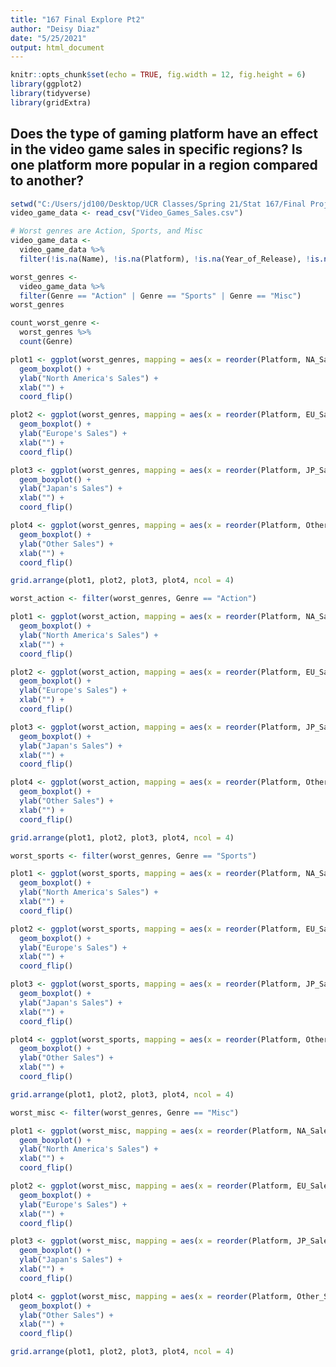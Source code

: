 ```yaml
---
title: "167 Final Explore Pt2"
author: "Deisy Diaz"
date: "5/25/2021"
output: html_document
---
```


```r
knitr::opts_chunk$set(echo = TRUE, fig.width = 12, fig.height = 6)
library(ggplot2)
library(tidyverse)
library(gridExtra)

```

## Does the type of gaming platform have an effect in the video game sales in specific regions? Is one platform more popular in a region compared to another?

```r
setwd("C:/Users/jd100/Desktop/UCR Classes/Spring 21/Stat 167/Final Project")
video_game_data <- read_csv("Video_Games_Sales.csv")

```

```r
# Worst genres are Action, Sports, and Misc
video_game_data <- 
  video_game_data %>%
  filter(!is.na(Name), !is.na(Platform), !is.na(Year_of_Release), !is.na(Genre), !is.na(Publisher), !is.na(NA_Sales), !is.na(EU_Sales), !is.na(JP_Sales), !is.na(Other_Sales), !is.na(Global_Sales))

worst_genres <-
  video_game_data %>%
  filter(Genre == "Action" | Genre == "Sports" | Genre == "Misc")
worst_genres

```




```r

count_worst_genre <- 
  worst_genres %>%
  count(Genre)

plot1 <- ggplot(worst_genres, mapping = aes(x = reorder(Platform, NA_Sales, FUN = median), y = NA_Sales)) +
  geom_boxplot() +
  ylab("North America's Sales") +
  xlab("") +
  coord_flip()

plot2 <- ggplot(worst_genres, mapping = aes(x = reorder(Platform, EU_Sales, FUN = median), y = EU_Sales)) +
  geom_boxplot() +
  ylab("Europe's Sales") +
  xlab("") +
  coord_flip()

plot3 <- ggplot(worst_genres, mapping = aes(x = reorder(Platform, JP_Sales, FUN = median), y = JP_Sales)) +
  geom_boxplot() +
  ylab("Japan's Sales") +
  xlab("") +
  coord_flip()

plot4 <- ggplot(worst_genres, mapping = aes(x = reorder(Platform, Other_Sales, FUN = median), y = Other_Sales)) +
  geom_boxplot() +
  ylab("Other Sales") +
  xlab("") +
  coord_flip()

grid.arrange(plot1, plot2, plot3, plot4, ncol = 4)

```


```r

worst_action <- filter(worst_genres, Genre == "Action")

plot1 <- ggplot(worst_action, mapping = aes(x = reorder(Platform, NA_Sales, FUN = median), y = NA_Sales)) +
  geom_boxplot() +
  ylab("North America's Sales") +
  xlab("") +
  coord_flip()

plot2 <- ggplot(worst_action, mapping = aes(x = reorder(Platform, EU_Sales, FUN = median), y = EU_Sales)) +
  geom_boxplot() +
  ylab("Europe's Sales") +
  xlab("") +
  coord_flip()

plot3 <- ggplot(worst_action, mapping = aes(x = reorder(Platform, JP_Sales, FUN = median), y = JP_Sales)) +
  geom_boxplot() +
  ylab("Japan's Sales") +
  xlab("") +
  coord_flip()

plot4 <- ggplot(worst_action, mapping = aes(x = reorder(Platform, Other_Sales, FUN = median), y = Other_Sales)) +
  geom_boxplot() +
  ylab("Other Sales") +
  xlab("") +
  coord_flip()

grid.arrange(plot1, plot2, plot3, plot4, ncol = 4)


```




```r

worst_sports <- filter(worst_genres, Genre == "Sports")

plot1 <- ggplot(worst_sports, mapping = aes(x = reorder(Platform, NA_Sales, FUN = median), y = NA_Sales)) +
  geom_boxplot() +
  ylab("North America's Sales") +
  xlab("") +
  coord_flip()

plot2 <- ggplot(worst_sports, mapping = aes(x = reorder(Platform, EU_Sales, FUN = median), y = EU_Sales)) +
  geom_boxplot() +
  ylab("Europe's Sales") +
  xlab("") +
  coord_flip()

plot3 <- ggplot(worst_sports, mapping = aes(x = reorder(Platform, JP_Sales, FUN = median), y = JP_Sales)) +
  geom_boxplot() +
  ylab("Japan's Sales") +
  xlab("") +
  coord_flip()

plot4 <- ggplot(worst_sports, mapping = aes(x = reorder(Platform, Other_Sales, FUN = median), y = Other_Sales)) +
  geom_boxplot() +
  ylab("Other Sales") +
  xlab("") +
  coord_flip()

grid.arrange(plot1, plot2, plot3, plot4, ncol = 4)


```



```r

worst_misc <- filter(worst_genres, Genre == "Misc")

plot1 <- ggplot(worst_misc, mapping = aes(x = reorder(Platform, NA_Sales, FUN = median), y = NA_Sales)) +
  geom_boxplot() +
  ylab("North America's Sales") +
  xlab("") +
  coord_flip()

plot2 <- ggplot(worst_misc, mapping = aes(x = reorder(Platform, EU_Sales, FUN = median), y = EU_Sales)) +
  geom_boxplot() +
  ylab("Europe's Sales") +
  xlab("") +
  coord_flip()

plot3 <- ggplot(worst_misc, mapping = aes(x = reorder(Platform, JP_Sales, FUN = median), y = JP_Sales)) +
  geom_boxplot() +
  ylab("Japan's Sales") +
  xlab("") +
  coord_flip()

plot4 <- ggplot(worst_misc, mapping = aes(x = reorder(Platform, Other_Sales, FUN = median), y = Other_Sales)) +
  geom_boxplot() +
  ylab("Other Sales") +
  xlab("") +
  coord_flip()

grid.arrange(plot1, plot2, plot3, plot4, ncol = 4)


```


